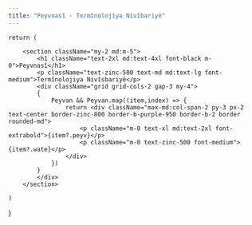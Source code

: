 ```yaml
---
title: "Peyvnasî - Termînolojiya Nivîbariyê"
---
```



    return (

        <section className="my-2 md:m-5">
            <h1 className="text-2xl md:text-4xl font-black m-0">Peyvnasî</h1>
            <p className="text-zinc-500 text-md md:text-lg font-medium">Termînolojiya Nivîsbariyê</p>
            <div className="grid grid-cols-2 gap-3 my-4">
            {
                Peyvan && Peyvan.map((item,index) => {
                    return <div className="max-md:col-span-2 py-3 px-2 text-center border-zinc-800 border-b-purple-950 border-b-2 border rounded-md">
                        <p className="m-0 text-xl md:text-2xl font-extrabold">{item?.peyv}</p>
                        <p className="m-0 text-zinc-500 font-medium">{item?.wate}</p>
                    </div>
                })
            }
            </div>
        </section>

    )

}

<Peyvnasi />
